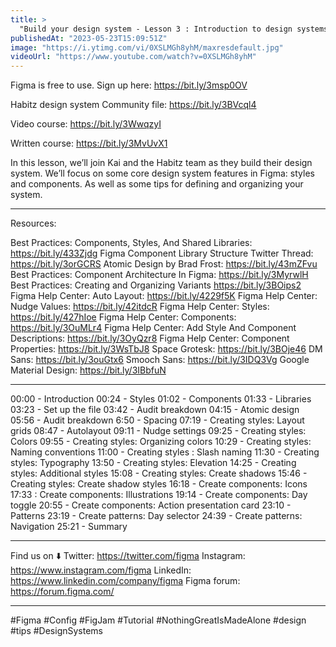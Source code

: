 ```yaml
---
title: >
  "Build your design system - Lesson 3 : Introduction to design systems"
publishedAt: "2023-05-23T15:09:51Z"
image: "https://i.ytimg.com/vi/0XSLMGh8yhM/maxresdefault.jpg"
videoUrl: "https://www.youtube.com/watch?v=0XSLMGh8yhM"
---
```


Figma is free to use. Sign up here: https://bit.ly/3msp0OV

Habitz design system Community file: https://bit.ly/3BVcql4

Video course: https://bit.ly/3WwqzyI

Written course: https://bit.ly/3MvUvX1

In this lesson, we’ll join Kai and the Habitz team as they build their design system. We’ll focus on some core design system features in Figma: styles and components. As well as some tips for defining and organizing your system.

---

Resources:

Best Practices: Components, Styles, And Shared Libraries: https://bit.ly/433Zjdg
Figma Component Library Structure Twitter Thread: https://bit.ly/3orGCRS
Atomic Design by Brad Frost: https://bit.ly/43mZFvu
Best Practices: Component Architecture In Figma: https://bit.ly/3MyrwlH
Best Practices: Creating and Organizing Variants https://bit.ly/3BOips2
Figma Help Center: Auto Layout: https://bit.ly/4229f5K
Figma Help Center: Nudge Values: https://bit.ly/42itdcR
Figma Help Center: Styles: https://bit.ly/427hIoe
Figma Help Center: Components: https://bit.ly/3OuMLr4
Figma Help Center: Add Style And Component Descriptions: https://bit.ly/3OyQzr8
Figma Help Center: Component Properties: https://bit.ly/3WsTbJ8
Space Grotesk: https://bit.ly/3BOje46
DM Sans: https://bit.ly/3ouGtx6
Smooch Sans: https://bit.ly/3IDQ3Vg
Google Material Design: https://bit.ly/3IBbfuN

---

00:00 - Introduction
00:24 - Styles
01:02 - Components
01:33 - Libraries
03:23 - Set up the file
03:42 - Audit breakdown
04:15 - Atomic design
05:56 - Audit breakdown
6:50 - Spacing
07:19 - Creating styles: Layout grids
08:47 - Autolayout
09:11 - Nudge settings
09:25 - Creating styles: Colors
09:55 - Creating styles: Organizing colors
10:29 - Creating styles: Naming conventions
11:00 - Creating styles : Slash naming
11:30 - Creating styles: Typography
13:50 - Creating styles: Elevation
14:25 - Creating styles: Additional styles
15:08 - Creating styles: Create shadows
15:46 - Creating styles: Create shadow styles
16:18 - Create components: Icons
17:33 : Create components: Illustrations
19:14 - Create components: Day toggle
20:55 - Create components: Action presentation card
23:10 - Patterns
23:19 - Create patterns: Day selector
24:39 - Create patterns: Navigation
25:21 - Summary

---

Find us on ⬇️
Twitter: https://twitter.com/figma
Instagram: https://www.instagram.com/figma
LinkedIn: https://www.linkedin.com/company/figma
Figma forum: https://forum.figma.com/

---

#Figma #Config #FigJam #Tutorial #NothingGreatIsMadeAlone #design #tips #DesignSystems
